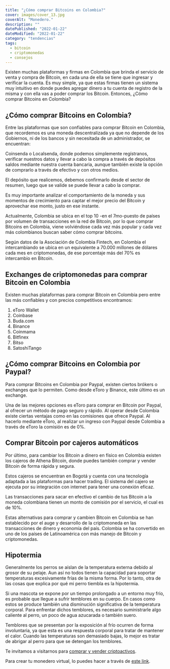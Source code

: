 ```yaml
---
title: "¿Cómo comprar Bitcoins en Colombia?"
cover: images/cover_13.jpg
coverAlt: "Monedero."
description: ""
datePublished: "2022-01-22"
dateModified: "2022-01-22"
category: "tendencias"
tags:
  - bitcoin
  - criptomonedas
  - consejos
---
```



Existen muchas plataformas y firmas en Colombia que brinda el servicio de venta y compra de Bitcoin,
en cada una de ella se tiene que ingresar y verificar la cuenta. Es muy simple, ya que estas firmas
tienen un sistema muy intuitivo en donde puedes agregar dinero a tu cuenta de registro de la misma
y con ella vas a poder comprar los Bitcoin. Entonces, ¿Cómo comprar Bitcoins en Colombia?

## ¿Cómo comprar Bitcoins en Colombia?

Entre las plataformas que son confiables para comprar Bitcoin en Colombia, que recordemos es una moneda
descentralizada ya que no depende de los Gobiernos, ni de los bancos y sin necesitada de un administrador,
se encuentran:

Coinsenda o Localsenda, donde podemos simplemente regístranos, verificar nuestros datos y llevar a
cabo la compra a través de depósitos saldos mediante nuestra cuenta bancaria, aunque también existe
la opción de comprarlo a través de efectivo y con otros medios.

El depósito que realicemos, debemos confirmarlo desde el sector de resumen, luego que se valide
se puede llevar a cabo la comprar.

Es muy importante analizar el comportamiento de la moneda y sus momentos de crecimiento
para captar el mejor precio del Bitcoin y aprovechar ese monto, justo en ese instante.

Actualmente, Colombia se ubica en el top 10 -en el 7mo-puesto de países por volumen de transacciones
en la red de Bitcoin, por lo que comprar Bitcoins en Colombia, viene volviéndose cada vez más popular
y cada vez más colombianos buscan saber cómo comprar bitcoins.

Según datos de la Asociación de Colombia Fintech, en Colombia el intercambiando se ubica en un equivalente
a 70.000 millones de dólares cada mes en criptomonedas, de ese porcentaje más del 70% es intercambio en Bitcoin.

## Exchanges de criptomonedas para comprar Bitcoin en Colombia

Existen muchas plataformas para comprar Bitcoin en Colombia pero entre las más confiables y con precios
competitivos encontramos:

1. eToro Wallet
2. Coinbase
3. Buda.com
4. Binance
5. Coinmama
6. Bitfinex
7. Bitso
8. SatoshiTango

## ¿Cómo comprar Bitcoins en Colombia por Paypal?

Para comprar Bitcoins en Colombia por Paypal, existen ciertos brókers o exchanges que lo permiten.
Como desde eToro y Binance, este último es un exchange. 

Una de las mejores opciones es eToro para comprar en Bitcoin por Paypal, al ofrecer un método de pago seguro
y rápido. Al operar desde Colombia existe ciertas ventajas como en las comisiones que ofrece Paypal.
Al hacerlo mediante eToro, al realizar un ingreso con Paypal desde Colombia a través de eToro la comisión es de 0%.

## Comprar Bitcoin por cajeros automáticos

Por último, para cambiar los Bitcoin a dinero en físico en Colombia existen los cajeros de Athena Bitcoin,
donde puedes también comprar y vender Bitcoin de forma rápida y segura.

Estos cajeros se encuentran en Bogotá y cuenta con una tecnología adaptada a las plataformas para hacer
trading. El sistema del cajero se ejecuta por su integración con internet para tener una conexión eficaz.

Las transacciones para sacar en efectivo el cambio de tus Bitcoin a la moneda colombiana tienen
un monto de comisión por el servicio, el cual es de 10%.

Estas alternativas para comprar y cambien Bitcoin en Colombia se han establecido por el auge
y desarrollo de la criptomoneda en las transacciones de dinero y economía del país. Colombia se ha
convertido en uno de los países de Latinoamérica con más manejo de Bitcoin y criptomonedas.

## Hipotermia

Generalmente los perros se aíslan de la temperatura externa debido al grosor de su pelaje. Aun así no
todos tienen la capacidad para soportar temperaturas excesivamente frías de la misma forma. Por lo tanto,
otra de las cosas que explica por qué mi perro tiembla es la hipotermia.

Si una mascota se expone por un tiempo prolongado a un entorno muy frío, es probable que llegue
a sufrir temblores en su cuerpo. En casos como estos se produce también una disminución significativa
de la temperatura corporal. Para enfrentar dichos temblores, es necesario suministrarle algo caliente al perro,
un poco de agua azucarada o también suero.

Temblores que se presentan por la exposición al frío ocurren de forma involuntaria, ya que esta es una
respuesta corporal para tratar de mantener el calor. Cuando las temperaturas son demasiado bajas, lo mejor
es tratar de abrigar al perro para que se detengan los temblores.

Te invitamos a visitarnos para [comprar y vender criptoactivos](https://shop.criptocambioslatam.com).

Para crear tu monedero virtual, lo puedes hacer a través de [este link](https://accounts.binance.com/es/register?ref=20517808).
